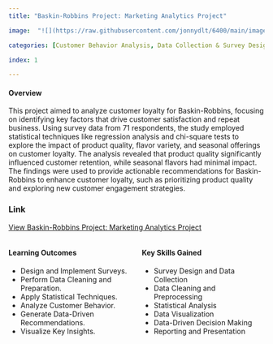 ```yaml
---
title: "Baskin-Robbins Project: Marketing Analytics Project"

image:  "![](https://raw.githubusercontent.com/jonnydlt/6400/main/images/br.jpg)"

categories: [Customer Behavior Analysis, Data Collection & Survey Design, Statistical Techniques & Validation, Visualization Exploration & Interpretation, Insights & Recommendations Based on Analytics, Segmentation & Comparative Analysis] 

index: 1 

---
```

#### **Overview**

This project aimed to analyze customer loyalty for Baskin-Robbins, focusing on identifying key factors that drive customer satisfaction and repeat business. Using survey data from 71 respondents, the study employed statistical techniques like regression analysis and chi-square tests to explore the impact of product quality, flavor variety, and seasonal offerings on customer loyalty. The analysis revealed that product quality significantly influenced customer retention, while seasonal flavors had minimal impact. The findings were used to provide actionable recommendations for Baskin-Robbins to enhance customer loyalty, such as prioritizing product quality and exploring new customer engagement strategies.

### Link 
[View Baskin-Robbins Project: Marketing Analytics Project](https://raw.githubusercontent.com/jonnydlt/6400/main/images/6500%20%20Baskin%20Robins%20Final%20Report.pdf)

::::: columns
::: {.column width="50%"}
#### **Learning Outcomes**

-   Design and Implement Surveys.\
-   Perform Data Cleaning and Preparation.\
-   Apply Statistical Techniques.\
-   Analyze Customer Behavior.\
-   Generate Data-Driven Recommendations.\
-   Visualize Key Insights.
:::

::: {.column width="50%"}
#### **Key Skills Gained**

-   Survey Design and Data Collection\
-   Data Cleaning and Preprocessing\
-   Statistical Analysis\
-   Data Visualization\
-   Data-Driven Decision Making\
-   Reporting and Presentation
:::
:::::



